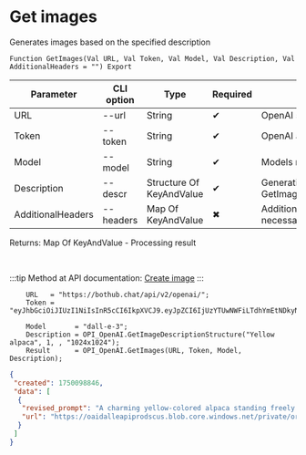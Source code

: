 ﻿---
sidebar_position: 2
description: Get images and other functions to work with OpenAI in the Open Integration Package, a free open-source integration library for 1C:Enterprise 8, OneScript and CLI
keywords: [1C, 1С, 1С:Enterprise, 1С:Enterprise 8.3, API, Integration, Services, Exchange, OneScript, CLI, OpenAI]
---


# Get images
 Generates images based on the specified description



`Function GetImages(Val URL, Val Token, Val Model, Val Description, Val AdditionalHeaders = "") Export`

  | Parameter | CLI option | Type | Required | Description |
  |-|-|-|-|-|
  | URL | --url | String | &#x2714; | OpenAI server URL |
  | Token | --token | String | &#x2714; | OpenAI authorization token |
  | Model | --model | String | &#x2714; | Models name |
  | Description | --descr | Structure Of KeyAndValue | &#x2714; | Generation parameters. See GetImageDescriptionStructure |
  | AdditionalHeaders | --headers | Map Of KeyAndValue | &#x2716; | Additional request headers, if necessary |

  
  Returns:  Map Of KeyAndValue - Processing result

<br/>

:::tip
Method at API documentation: [Create image](https://platform.openai.com/docs/api-reference/images/create)
:::
<br/>



```bsl title="1C:Enterprise/OneScript code example"
    URL   = "https://bothub.chat/api/v2/openai/";
    Token = "eyJhbGciOiJIUzI1NiIsInR5cCI6IkpXVCJ9.eyJpZCI6IjUzYTUwNWFiLTdhYmEtNDkyNy05YmQ0LTZlNDFlZGEyZGRmYyIsImlzRGV2Z...";

    Model       = "dall-e-3";
    Description = OPI_OpenAI.GetImageDescriptionStructure("Yellow alpaca", 1, , "1024x1024");
    Result      = OPI_OpenAI.GetImages(URL, Token, Model, Description);
```
 



```json title="Result"
{
 "created": 1750098846,
 "data": [
  {
   "revised_prompt": "A charming yellow-colored alpaca standing freely in a pasture. The alpaca is adorned with a lush, thick yellow coat that appears to be sun-kissed. It has impressive, moderately curved ears, and expressive eyes that reveal a gentle and docile nature. The scene is idyllic, representing rural tranquility, with the alpaca being the center of attention.",
   "url": "https://oaidalleapiprodscus.blob.core.windows.net/private/org-Dy8ARyqBtu507OGoMBxfUU0S/user-n4L5wc2dF1fH9APAG2dE3Rw9/img-StR6prDRbPDFcwREXKuTv5wU.png?st=2025-06-16T17%3A34%3A06Z&se=2025-06-16T19%3A34%3A06Z&sp=r&sv=2024-08-04&sr=b&rscd=inline&rsct=image/png&skoid=475fd488-6c59-44a5-9aa9-31c4db451bea&sktid=a48cca56-e6da-484e-a814-9c849652bcb3&skt=2025-06-16T07%3A23%3A15Z&ske=2025-06-17T07%3A23%3A15Z&sks=b&skv=2024-08-04&sig=61%2B3ssgypoSq6e9cEYAq1EI8WuxfypYrI1u3EvkzeBc%3D"
  }
 ]
}
```
